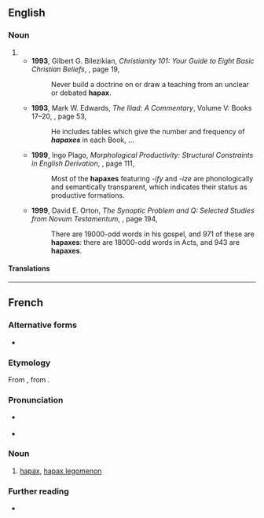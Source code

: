 ==English==

===Noun===
{{en-noun}}

# {{ellipsis of|en|hapax legomenon}}
#* '''1993''', Gilbert G. Bilezikian, ''Christianity 101: Your Guide to Eight Basic Christian Beliefs'', {{ISBN|0310577012}}, page 19,
#*: Never build a doctrine on or draw a teaching from an unclear or debated '''hapax'''.
#* '''1993''', Mark W. Edwards, ''The Iliad: A Commentary'', Volume V: Books 17–20, {{ISBN|0521312086}}, page 53,
#*: He includes tables which give the number and frequency of '''''hapaxes''''' in each Book, ...
#* '''1999''', Ingo Plago, ''Morphological Productivity: Structural Constraints in English Derivation'', {{ISBN|3110158337}}, page 111,
#*: Most of the '''hapaxes''' featuring ''-ify'' and ''-ize'' are phonologically and semantically transparent, which indicates their status as productive formations.
#* '''1999''', David E. Orton, ''The Synoptic Problem and Q: Selected Studies from Novum Testamentum'', {{ISBN|9004113401}}, page 194,
#*: There are 19000-odd words in his gospel, and 971 of these are '''hapaxes''': there are 18000-odd words in Acts, and 943 are '''hapaxes'''.

====Translations====
{{trans-see|hapax legomenon}}

----

==French==

===Alternative forms===
* {{l|fr|apax}} {{qualifier|rare}}

===Etymology===
From {{der|fr|el|-}}, from {{der|fr|grc|ἅπαξ||once}}.

===Pronunciation===
* {{fr-muteh}} {{fr-IPA}}
* {{rhymes|fr|aks}}

===Noun===
{{fr-noun|m|hapax}}

# {{lb|fr|linguistics|lexicography}} [[#English|hapax]], [[hapax legomenon]]

===Further reading===
* {{R:TLFi}}